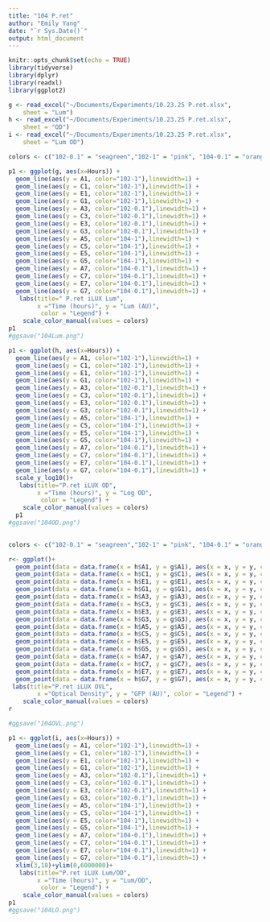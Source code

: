 ```yaml
---
title: "104 P.ret"
author: "Emily Yang"
date: "`r Sys.Date()`"
output: html_document
---
```


```r
knitr::opts_chunk$set(echo = TRUE)
library(tidyverse)
library(dplyr)
library(readxl)
library(ggplot2)

g <- read_excel("~/Documents/Experiments/10.23.25 P.ret.xlsx", 
    sheet = "Lum")
h <- read_excel("~/Documents/Experiments/10.23.25 P.ret.xlsx", 
    sheet = "OD")
i <- read_excel("~/Documents/Experiments/10.23.25 P.ret.xlsx", 
    sheet = "Lum OD")

```

```r

colors <- c("102-0.1" = "seagreen","102-1" = "pink", "104-0.1" = "orange", "104-1" = "lightblue")

p1 <- ggplot(g, aes(x=Hours)) + 
  geom_line(aes(y = A1, color="102-1"),linewidth=1) +
  geom_line(aes(y = C1, color="102-1"),linewidth=1) +
  geom_line(aes(y = E1, color="102-1"),linewidth=1) +
  geom_line(aes(y = G1, color="102-1"),linewidth=1) +
  geom_line(aes(y = A3, color="102-0.1"),linewidth=1) +
  geom_line(aes(y = C3, color="102-0.1"),linewidth=1) +
  geom_line(aes(y = E3, color="102-0.1"),linewidth=1) +
  geom_line(aes(y = G3, color="102-0.1"),linewidth=1) +
  geom_line(aes(y = A5, color="104-1"),linewidth=1) +
  geom_line(aes(y = C5, color="104-1"),linewidth=1) +
  geom_line(aes(y = E5, color="104-1"),linewidth=1) +
  geom_line(aes(y = G5, color="104-1"),linewidth=1) +
  geom_line(aes(y = A7, color="104-0.1"),linewidth=1) +
  geom_line(aes(y = C7, color="104-0.1"),linewidth=1) +
  geom_line(aes(y = E7, color="104-0.1"),linewidth=1) +
  geom_line(aes(y = G7, color="104-0.1"),linewidth=1) +
   labs(title=" P.ret iLUX Lum",
        x ="Time (hours)", y = "Lum (AU)",
         color = "Legend") +
    scale_color_manual(values = colors)
p1
#ggsave("104Lum.png") 

p1 <- ggplot(h, aes(x=Hours)) + 
  geom_line(aes(y = A1, color="102-1"),linewidth=1) +
  geom_line(aes(y = C1, color="102-1"),linewidth=1) +
  geom_line(aes(y = E1, color="102-1"),linewidth=1) +
  geom_line(aes(y = G1, color="102-1"),linewidth=1) +
  geom_line(aes(y = A3, color="102-0.1"),linewidth=1) +
  geom_line(aes(y = C3, color="102-0.1"),linewidth=1) +
  geom_line(aes(y = E3, color="102-0.1"),linewidth=1) +
  geom_line(aes(y = G3, color="102-0.1"),linewidth=1) +
  geom_line(aes(y = A5, color="104-1"),linewidth=1) +
  geom_line(aes(y = C5, color="104-1"),linewidth=1) +
  geom_line(aes(y = E5, color="104-1"),linewidth=1) +
  geom_line(aes(y = G5, color="104-1"),linewidth=1) +
  geom_line(aes(y = A7, color="104-0.1"),linewidth=1) +
  geom_line(aes(y = C7, color="104-0.1"),linewidth=1) +
  geom_line(aes(y = E7, color="104-0.1"),linewidth=1) +
  geom_line(aes(y = G7, color="104-0.1"),linewidth=1) +
  scale_y_log10()+
   labs(title="P.ret iLUX OD",
        x ="Time (hours)", y = "Log OD",
         color = "Legend") +
    scale_color_manual(values = colors)
  p1
#ggsave("104OD.png")
  

```

```r
colors <- c("102-0.1" = "seagreen","102-1" = "pink", "104-0.1" = "orange", "104-1" = "lightblue")

r<- ggplot()+ 
  geom_point(data = data.frame(x = h$A1, y = g$A1), aes(x = x, y = y, color="102-1"))+
  geom_point(data = data.frame(x = h$C1, y = g$C1), aes(x = x, y = y, color="102-1"))+
  geom_point(data = data.frame(x = h$E1, y = g$E1), aes(x = x, y = y, color="102-1"))+
  geom_point(data = data.frame(x = h$G1, y = g$G1), aes(x = x, y = y, color="102-1"))+  
  geom_point(data = data.frame(x = h$A3, y = g$A3), aes(x = x, y = y, color="102-0.1"))+
  geom_point(data = data.frame(x = h$C3, y = g$C3), aes(x = x, y = y, color="102-0.1"))+
  geom_point(data = data.frame(x = h$E3, y = g$E3), aes(x = x, y = y, color="102-0.1"))+
  geom_point(data = data.frame(x = h$G3, y = g$G3), aes(x = x, y = y, color="102-0.1"))+
  geom_point(data = data.frame(x = h$A5, y = g$A5), aes(x = x, y = y, color="104-1"))+
  geom_point(data = data.frame(x = h$C5, y = g$C5), aes(x = x, y = y, color="104-1"))+
  geom_point(data = data.frame(x = h$E5, y = g$E5), aes(x = x, y = y, color="104-1"))+
  geom_point(data = data.frame(x = h$G5, y = g$G5), aes(x = x, y = y, color="104-1"))+
  geom_point(data = data.frame(x = h$A7, y = g$A7), aes(x = x, y = y, color="104-0.1"))+ 
  geom_point(data = data.frame(x = h$C7, y = g$C7), aes(x = x, y = y, color="104-0.1"))+
  geom_point(data = data.frame(x = h$E7, y = g$E7), aes(x = x, y = y, color="104-0.1"))+ 
  geom_point(data = data.frame(x = h$G7, y = g$G7), aes(x = x, y = y, color="104-0.1"))+
 labs(title="P.ret iLUX OVL",
        x ="Optical Density", y = "GFP (AU)", color = "Legend") +
    scale_color_manual(values = colors)
r

#ggsave("104OVL.png")

```

```r
p1 <- ggplot(i, aes(x=Hours)) + 
  geom_line(aes(y = A1, color="102-1"),linewidth=1) +
  geom_line(aes(y = C1, color="102-1"),linewidth=1) +
  geom_line(aes(y = E1, color="102-1"),linewidth=1) +
  geom_line(aes(y = G1, color="102-1"),linewidth=1) +
  geom_line(aes(y = A3, color="102-0.1"),linewidth=1) +
  geom_line(aes(y = C3, color="102-0.1"),linewidth=1) +
  geom_line(aes(y = E3, color="102-0.1"),linewidth=1) +
  geom_line(aes(y = G3, color="102-0.1"),linewidth=1) +
  geom_line(aes(y = A5, color="104-1"),linewidth=1) +
  geom_line(aes(y = C5, color="104-1"),linewidth=1) +
  geom_line(aes(y = E5, color="104-1"),linewidth=1) +
  geom_line(aes(y = G5, color="104-1"),linewidth=1) +
  geom_line(aes(y = A7, color="104-0.1"),linewidth=1) +
  geom_line(aes(y = C7, color="104-0.1"),linewidth=1) +
  geom_line(aes(y = E7, color="104-0.1"),linewidth=1) +
  geom_line(aes(y = G7, color="104-0.1"),linewidth=1) +
  xlim(3,18)+ylim(0,6000000)+
   labs(title="P.ret iLUX Lum/OD",
        x ="Time (hours)", y = "Lum/OD",
         color = "Legend") +
    scale_color_manual(values = colors)
p1
#ggsave("104LO.png")
```